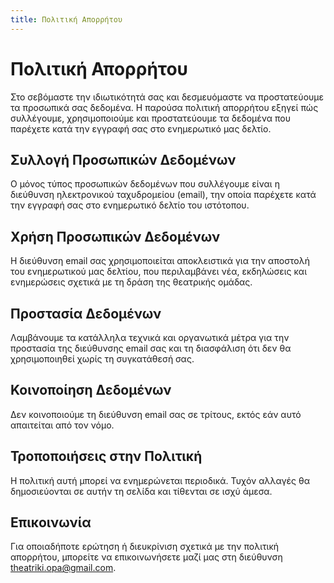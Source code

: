 ```yaml
---
title: Πολιτική Απορρήτου
---
```


# Πολιτική Απορρήτου
Στο <SiteLink /> σεβόμαστε την ιδιωτικότητά σας και δεσμευόμαστε να προστατεύουμε τα προσωπικά σας δεδομένα. Η παρούσα πολιτική απορρήτου εξηγεί πώς συλλέγουμε, χρησιμοποιούμε και προστατεύουμε τα δεδομένα που παρέχετε κατά την εγγραφή σας στο ενημερωτικό μας δελτίο.

## Συλλογή Προσωπικών Δεδομένων
Ο μόνος τύπος προσωπικών δεδομένων που συλλέγουμε είναι η διεύθυνση ηλεκτρονικού ταχυδρομείου (email), την οποία παρέχετε κατά την εγγραφή σας στο ενημερωτικό δελτίο του ιστότοπου.

## Χρήση Προσωπικών Δεδομένων
Η διεύθυνση email σας χρησιμοποιείται αποκλειστικά για την αποστολή του ενημερωτικού μας δελτίου, που περιλαμβάνει νέα, εκδηλώσεις και ενημερώσεις σχετικά με τη δράση της θεατρικής ομάδας.

## Προστασία Δεδομένων
Λαμβάνουμε τα κατάλληλα τεχνικά και οργανωτικά μέτρα για την προστασία της διεύθυνσης email σας και τη διασφάλιση ότι δεν θα χρησιμοποιηθεί χωρίς τη συγκατάθεσή σας.

## Κοινοποίηση Δεδομένων
Δεν κοινοποιούμε τη διεύθυνση email σας σε τρίτους, εκτός εάν αυτό απαιτείται από τον νόμο.

## Τροποποιήσεις στην Πολιτική
Η πολιτική αυτή μπορεί να ενημερώνεται περιοδικά. Τυχόν αλλαγές θα δημοσιεύονται σε αυτήν τη σελίδα και τίθενται σε ισχύ άμεσα.

## Επικοινωνία
Για οποιαδήποτε ερώτηση ή διευκρίνιση σχετικά με την πολιτική απορρήτου, μπορείτε να επικοινωνήσετε μαζί μας στη διεύθυνση [theatriki.opa@gmail.com](mailto:theatriki.opa@gmail.com).
